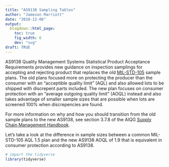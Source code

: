 ```yaml
---
title: "AS9138 Sampling Tables"
author: "Jameson Marriott"
date: "2018-12-06"
output:
  blogdown::html_page:
    toc: true
    fig_width: 6
    dev: "svg"
draft: TRUE
---
```



AS9138 Quality Management Systems Statistical Product Acceptance Requirements provides new guidance on inspection samplings for accepting and rejecting product that replaces the old [MIL-STD-105](https://en.wikipedia.org/wiki/MIL-STD-105) sample plans. The old plans focused more on protecting the producer than the consumer with an "acceptible quality limit" (AQL) and also allowed lots to be shipped with discrepent parts included. The new plan focuses on consumer protection with an "average outgoing quality limit" (AOQL) instead and also takes advantage of smaller sample sizes that are possible when lots are screened 100% when discrepencies are found. 

For more information on why and how you should transition from the old sample plans to the new AS9138, see section 3.7.8 of the AIQG [Supply Chain Management Handbook](https://www.sae.org/servlets/registration?PORTAL_CODE=IAQG&OBJECT_PKG=iaqg.businessClasses&OBJECT_TYPE=SCMHGeneral&PAGE=gotoSCMH).

Let's take a look at the difference in sample sizes between a common MIL-STD-105 AQL 1.5 plan and the new AS9138 AOQL of 1.9 that is equivalent in consumer protection according to AS9138. 

```r
# import the tidyverse
library(tidyverse)
```

```r

```




